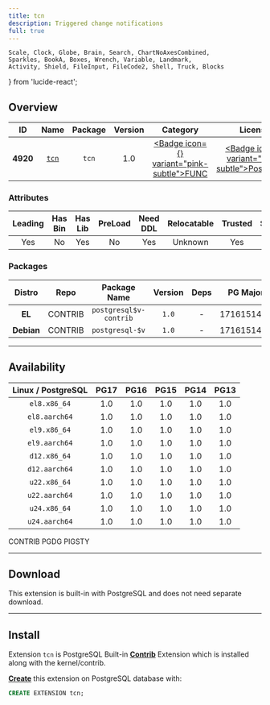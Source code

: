 ```yaml
---
title: tcn
description: Triggered change notifications
full: true
---
```


    Scale, Clock, Globe, Brain, Search, ChartNoAxesCombined,
    Sparkles, BookA, Boxes, Wrench, Variable, Landmark,
    Activity, Shield, FileInput, FileCode2, Shell, Truck, Blocks
} from 'lucide-react';

## Overview

| <TooltipIconButton tooltip="Extension unique identifier" side="top">ID</TooltipIconButton> | <TooltipIconButton tooltip="Extension name" side="top">Name</TooltipIconButton> | <TooltipIconButton tooltip="Package name for installation" side="top">Package</TooltipIconButton> | <TooltipIconButton tooltip="Latest available extension version" side="top">Version</TooltipIconButton> | <TooltipIconButton tooltip="Extension category" side="top">Category</TooltipIconButton> | <TooltipIconButton tooltip="Open source license" side="top">License</TooltipIconButton> | <TooltipIconButton tooltip="Programming language" side="top">Lang</TooltipIconButton> |
|:--------:|:--------:|:----------:|:--------------:|:---------------------------------------:|:------------------------------------------------------:|:----:|
| **4920** | [`tcn`](https://www.postgresql.org/docs/current/tcn.html) | `tcn` | 1.0 | <a href="/ext/func" className="no-underline"><Badge icon={<Variable />} variant="pink-subtle">FUNC</Badge></a> | <a href="/ext/list/license#postgresql" className="no-underline"><Badge icon={<Scale />} variant="blue-subtle">PostgreSQL</Badge></a> | <a href="/ext/list/lang#c"><Badge icon={<FileCode2 />} variant="blue-subtle">C</Badge></a> |

### Attributes

| <TooltipIconButton tooltip="The Primary Leading extension in the Package" side="top">Leading</TooltipIconButton> | <TooltipIconButton tooltip="Contains binary utils" side="top">Has Bin</TooltipIconButton> | <TooltipIconButton tooltip="Contains .so shared library files" side="top">Has Lib</TooltipIconButton> | <TooltipIconButton tooltip="Requires preloading via shared_preload_libraries" side="top">PreLoad</TooltipIconButton> | <TooltipIconButton tooltip="Requires CREATE EXTENSION DDL command" side="top">Need DDL</TooltipIconButton> | <TooltipIconButton tooltip="Can be installed in any schema" side="top">Relocatable</TooltipIconButton> | <TooltipIconButton tooltip="Can be created by non-superuser" side="top">Trusted</TooltipIconButton> | <TooltipIconButton tooltip="Schemas used by this extension" side="top">Schemas</TooltipIconButton> |
|:-------:|:-------:|:-------:|:-------:|:--------:|:-----------:|:-------:|:-------:|
| Yes | No | Yes | No | Yes | Unknown | Yes | - |

### Packages

| <TooltipIconButton tooltip="Linux distribution family, EL or Debian" side="top">Distro</TooltipIconButton> | <TooltipIconButton tooltip="Package repository" side="top">Repo</TooltipIconButton> | <TooltipIconButton tooltip="The RPM/DEB Package Name Pattern (replace $v with real pg major)" side="top">Package Name</TooltipIconButton> | <TooltipIconButton tooltip="Latest package version" side="top">Version</TooltipIconButton> | <TooltipIconButton tooltip="RPM/DEB Package dependencies" side="top">Deps</TooltipIconButton> | <TooltipIconButton tooltip="Available in these PostgreSQL Major Versions" side="top">PG Major</TooltipIconButton> |
|:----------:|:--------:|:------------------------:|:-----------:|:------------:|:------------------:|
|   **EL**   | <Badge variant="green-subtle"><span className="font-bold">CONTRIB</span></Badge> | `postgresql$v-contrib` | `1.0` | - | <Badge variant="green-subtle">17</Badge><Badge variant="green-subtle">16</Badge><Badge variant="green-subtle">15</Badge><Badge variant="green-subtle">14</Badge><Badge variant="green-subtle">13</Badge> |
| **Debian** | <Badge variant="green-subtle"><span className="font-bold">CONTRIB</span></Badge> | `postgresql-$v` | `1.0` | - | <Badge variant="green-subtle">17</Badge><Badge variant="green-subtle">16</Badge><Badge variant="green-subtle">15</Badge><Badge variant="green-subtle">14</Badge><Badge variant="green-subtle">13</Badge> |



------

## Availability

| <TooltipIconButton tooltip="Linux Distro Arch / PostgreSQL Major Version" side="top">Linux / PostgreSQL </TooltipIconButton> | **PG17** | **PG16** | **PG15** | **PG14** | **PG13** |
|:-----:|:-----:|:-----:|:-----:|:-----:|:-----:|
| `el8.x86_64` | <Badge variant="green-subtle">1.0</Badge> | <Badge variant="green-subtle">1.0</Badge> | <Badge variant="green-subtle">1.0</Badge> | <Badge variant="green-subtle">1.0</Badge> | <Badge variant="green-subtle">1.0</Badge> |
| `el8.aarch64` | <Badge variant="green-subtle">1.0</Badge> | <Badge variant="green-subtle">1.0</Badge> | <Badge variant="green-subtle">1.0</Badge> | <Badge variant="green-subtle">1.0</Badge> | <Badge variant="green-subtle">1.0</Badge> |
| `el9.x86_64` | <Badge variant="green-subtle">1.0</Badge> | <Badge variant="green-subtle">1.0</Badge> | <Badge variant="green-subtle">1.0</Badge> | <Badge variant="green-subtle">1.0</Badge> | <Badge variant="green-subtle">1.0</Badge> |
| `el9.aarch64` | <Badge variant="green-subtle">1.0</Badge> | <Badge variant="green-subtle">1.0</Badge> | <Badge variant="green-subtle">1.0</Badge> | <Badge variant="green-subtle">1.0</Badge> | <Badge variant="green-subtle">1.0</Badge> |
| `d12.x86_64` | <Badge variant="green-subtle">1.0</Badge> | <Badge variant="green-subtle">1.0</Badge> | <Badge variant="green-subtle">1.0</Badge> | <Badge variant="green-subtle">1.0</Badge> | <Badge variant="green-subtle">1.0</Badge> |
| `d12.aarch64` | <Badge variant="green-subtle">1.0</Badge> | <Badge variant="green-subtle">1.0</Badge> | <Badge variant="green-subtle">1.0</Badge> | <Badge variant="green-subtle">1.0</Badge> | <Badge variant="green-subtle">1.0</Badge> |
| `u22.x86_64` | <Badge variant="green-subtle">1.0</Badge> | <Badge variant="green-subtle">1.0</Badge> | <Badge variant="green-subtle">1.0</Badge> | <Badge variant="green-subtle">1.0</Badge> | <Badge variant="green-subtle">1.0</Badge> |
| `u22.aarch64` | <Badge variant="green-subtle">1.0</Badge> | <Badge variant="green-subtle">1.0</Badge> | <Badge variant="green-subtle">1.0</Badge> | <Badge variant="green-subtle">1.0</Badge> | <Badge variant="green-subtle">1.0</Badge> |
| `u24.x86_64` | <Badge variant="green-subtle">1.0</Badge> | <Badge variant="green-subtle">1.0</Badge> | <Badge variant="green-subtle">1.0</Badge> | <Badge variant="green-subtle">1.0</Badge> | <Badge variant="green-subtle">1.0</Badge> |
| `u24.aarch64` | <Badge variant="green-subtle">1.0</Badge> | <Badge variant="green-subtle">1.0</Badge> | <Badge variant="green-subtle">1.0</Badge> | <Badge variant="green-subtle">1.0</Badge> | <Badge variant="green-subtle">1.0</Badge> |

<Badge variant="green-subtle"><span className="font-black">CONTRIB</span></Badge> <Badge variant="blue-subtle"><span className="font-black">PGDG</span></Badge> <Badge variant="amber-subtle"><span className="font-black">PIGSTY</span></Badge>

------

## Download

This extension is built-in with PostgreSQL and does not need separate download.

------

## Install

Extension `tcn` is PostgreSQL Built-in [**Contrib**](/ext/list/contrib) Extension which is installed along with the kernel/contrib.

[**Create**](/docs/pgsql/ext/create) this extension on PostgreSQL database with:

```sql
CREATE EXTENSION tcn;
```


